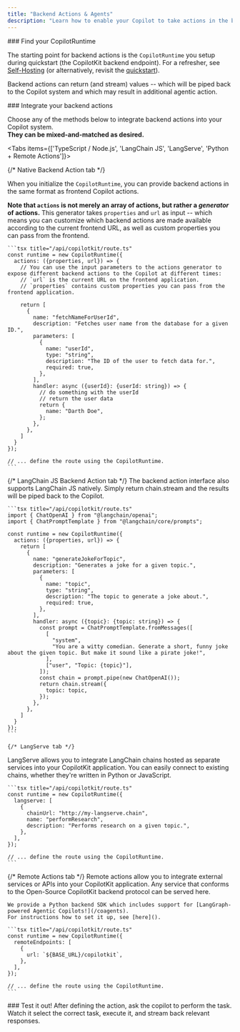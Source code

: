 ```yaml
---
title: "Backend Actions & Agents"
description: "Learn how to enable your Copilot to take actions in the backend."
---
```


<Steps>
<Step>
### Find your CopilotRuntime

The starting point for backend actions is the `CopilotRuntime` you setup during quickstart (the CopilotKit backend endpoint).
For a refresher, see [Self-Hosting](/guides/self-hosting) (or alternatively, revisit the [quickstart](/quickstart)).

Backend actions can return (and stream) values -- which will be piped back to the Copilot system and which may result in additional agentic action.
</Step>

<Step>
### Integrate your backend actions

Choose any of the methods below to integrate backend actions into your Copilot system.<br/>
**They can be mixed-and-matched as desired.**

<Tabs items={['TypeScript / Node.js', 'LangChain JS', 'LangServe', 'Python + Remote Actions']}>


  {/* Native Backend Action tab */}
  <Tab value="TypeScript / Node.js">

  When you initialize the `CopilotRuntime`, you can provide backend actions in the same format as frontend Copilot actions.

  **Note that `actions` is not merely an array of actions, but rather a _generator_ of actions.**
  This generator takes `properties` and `url` as input -- which means you can customize which backend actions are made available according to the current frontend URL,
  as well as custom properties you can pass from the frontend.

    ```tsx title="/api/copilotkit/route.ts"
    const runtime = new CopilotRuntime({
      actions: ({properties, url}) => {
        // You can use the input parameters to the actions generator to expose different backend actions to the Copilot at different times: 
        // `url` is the current URL on the frontend application.
        // `properties` contains custom properties you can pass from the frontend application.
        
        return [
          {
            name: "fetchNameForUserId",
            description: "Fetches user name from the database for a given ID.",
            parameters: [
              {
                name: "userId",
                type: "string",
                description: "The ID of the user to fetch data for.",
                required: true,
              },
            ],
            handler: async ({userId}: {userId: string}) => {
              // do something with the userId
              // return the user data
              return {
                name: "Darth Doe",
              };
            },
          },
        ]
      }
    });

    // ... define the route using the CopilotRuntime.
    ```
  </Tab>

  {/* LangChain JS Backend Action tab */}
  <Tab value="LangChain JS">
  The backend action interface also supports LangChain JS natively.
  Simply return chain.stream and the results will be piped back to the Copilot.

    ```tsx title="/api/copilotkit/route.ts"
    import { ChatOpenAI } from "@langchain/openai";
    import { ChatPromptTemplate } from "@langchain/core/prompts";

    const runtime = new CopilotRuntime({
      actions: ({properties, url}) => {
        return [
          {
            name: "generateJokeForTopic",
            description: "Generates a joke for a given topic.",
            parameters: [
              {
                name: "topic",
                type: "string",
                description: "The topic to generate a joke about.",
                required: true,
              },
            ],
            handler: async ({topic}: {topic: string}) => {
              const prompt = ChatPromptTemplate.fromMessages([
                [
                  "system",
                  "You are a witty comedian. Generate a short, funny joke about the given topic. But make it sound like a pirate joke!",
                ],
                ["user", "Topic: {topic}"],
              ]);
              const chain = prompt.pipe(new ChatOpenAI());
              return chain.stream({
                topic: topic,
              });
            },
          },
        ]
      }
    });
    ```
  </Tab>

    {/* LangServe tab */}
  <Tab value="LangServe">
    LangServe allows you to integrate LangChain chains hosted as separate services into your CopilotKit application.
    You can easily connect to existing chains, whether they're written in Python or JavaScript.

    ```tsx title="/api/copilotkit/route.ts"
    const runtime = new CopilotRuntime({
      langserve: [
        {
          chainUrl: "http://my-langserve.chain",
          name: "performResearch",
          description: "Performs research on a given topic.",
        },
      ],
    });

    // ... define the route using the CopilotRuntime.
    ```

  </Tab>


  {/* Remote Actions tab */}
  <Tab value="Python + Remote Actions">
    Remote actions allow you to integrate external services or APIs into your CopilotKit application.
    Any service that conforms to the Open-Source CopilotKit backend protocol can be served here.

    We provide a Python backend SDK which includes support for [LangGraph-powered Agentic Copilots!](/coagents).
    For instructions how to set it up, see [here]().

    ```tsx title="/api/copilotkit/route.ts"
    const runtime = new CopilotRuntime({
      remoteEndpoints: [
        {
          url: `${BASE_URL}/copilotkit`,
        },
      ],
    });

    // ... define the route using the CopilotRuntime.
    ```

  </Tab>

</Tabs>

</Step>

<Step>
### Test it out!
After defining the action, ask the copilot to perform the task. Watch it select the correct task, execute it, and stream back relevant responses.
</Step>
</Steps>
